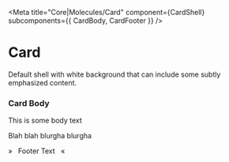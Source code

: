 
<Meta
  title="Core|Molecules/Card"
  component={CardShell}
  subcomponents={{ CardBody, CardFooter }}
/>

# Card

<StoryStatus status="ready" />

Default shell with white background that can include some subtly
emphasized content.

<Preview>
  <Story name="Card">
    <CardShell hoverShadow={boolean('shell.hoverShadow', false)}>
      <CardBody standardPadding={boolean('body.standardPadding', true)}>
        <h3>Card Body</h3>
        <p>This is some body text</p>
        <p>Blah blah blurgha blurgha</p>
      </CardBody>
      <CardFooter
        align={select('Align', ['left', 'center', 'right'], 'left')}
        border={select('Border', ['dashed', 'solid', 'none'], 'none')}
        flex={boolean('Flex', true)}
        standardPadding={boolean('Standard Padding', true)}
        standardHeight={boolean('Standard Height', true)}
      >
        <span>&raquo;&nbsp;&nbsp;</span>
        <span>Footer Text</span>
        <span>&nbsp;&nbsp;&laquo;</span>
      </CardFooter>
    </CardShell>
  </Story>
</Preview>

<Props of={CardShell} />
